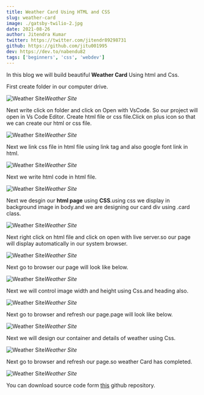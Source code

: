 ```yaml
---
title: Weather Card Using HTML and CSS
slug: weather-card
image: ./gatsby-twilio-2.jpg
date: 2021-08-26
author: Jitendra Kumar
twitter: https://twitter.com/jitendr89298731
github: https://github.com/jitu001995
dev: https://dev.to/nabendu82
tags: ['beginners', 'css', 'webdev']
---
```


In this blog we will build beautiful **Weather Card** Using html and Css.

First create folder in our computer drive.

![Weather Site](https://res.cloudinary.com/thewebdev/image/upload/v1632218380/HTML/Weather-Card-UI/1_lqa72r.jpg)*Weather Site*

Next write click on folder and click on Open with VsCode.
So our project will open in Vs Code Editor.
Create html file or css file.Click on plus icon so that we can create our html or css file.

![Weather Site](https://res.cloudinary.com/thewebdev/image/upload/v1632218379/HTML/Weather-Card-UI/2_c5yxsk.jpg)*Weather Site*

Next we link css file in html file using link tag and also google font link in html.

![Weather Site](https://res.cloudinary.com/thewebdev/image/upload/v1632218380/HTML/Weather-Card-UI/3_utrf0p.jpg)*Weather Site*

Next we write html code in html file.

![Weather Site](https://res.cloudinary.com/thewebdev/image/upload/v1632218380/HTML/Weather-Card-UI/4_vmesro.jpg)*Weather Site*

Next we desgin our **html page** using **CSS**.using css we display in background image in body.and we are designing our card div using .card class.

![Weather Site](https://res.cloudinary.com/thewebdev/image/upload/v1632218379/HTML/Weather-Card-UI/5_xh7gae.jpg)*Weather Site*

Next right click on html file and click on open with live server.so our page will display automatically in our system browser.

![Weather Site](https://res.cloudinary.com/thewebdev/image/upload/v1632218380/HTML/Weather-Card-UI/6_dnyhhr.jpg)*Weather Site*

Next go to browser our page will look like below.

![Weather Site](https://res.cloudinary.com/thewebdev/image/upload/v1632218379/HTML/Weather-Card-UI/7_cwqtyr.jpg)*Weather Site*

Next we will control image width and height using Css.and heading also.

![Weather Site](https://res.cloudinary.com/thewebdev/image/upload/v1632218379/HTML/Weather-Card-UI/8_lp6lha.jpg)*Weather Site*

Next go to browser and refresh our page.page will look like below.

![Weather Site](https://res.cloudinary.com/thewebdev/image/upload/v1632218379/HTML/Weather-Card-UI/9_ufypia.jpg)*Weather Site*

Next we will design our container and details of weather using Css.

![Weather Site](https://res.cloudinary.com/thewebdev/image/upload/v1632218380/HTML/Weather-Card-UI/10_eldkcj.jpg)*Weather Site*

Next go to browser and refresh our page.so weather Card has completed.

![Weather Site](https://res.cloudinary.com/thewebdev/image/upload/v1632218379/HTML/Weather-Card-UI/11_ofpcci.jpg)*Weather Site*

You can download source code form [this](https://github.com/jitu001995/MyAll-JSProject.git) github repository.



